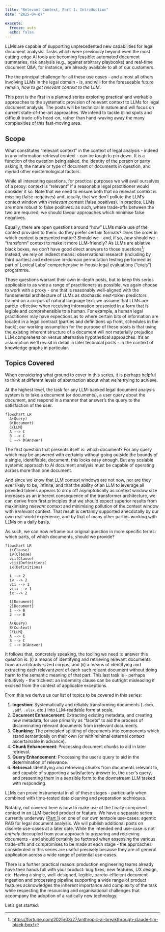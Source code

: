 ```yaml
---
title: "Relevant Context, Part 1: Introduction"
date: "2025-04-07"

execute:
  freeze: auto
  echo: false
---
```


LLMs are capable of supporting unprecedented new capabilities for legal document analysis. Tasks which were previously beyond even the most cutting-edge AI tools are becoming feasible: automated document summaries, risk analysis (e.g., against arbitrary playbooks) and real-time document Q&A, for instance, are already available to all of our customers.

The the principal challenge for all these use cases - and almost all others involving LLMs in the legal domain - is, and will for the foreseeable future remain, _how to get relevant context to the LLM_.

This post is the first in a planned series exploring practical and workable approaches to the systematic provision of relevant context to LLMs for legal document analysis. The posts will be technical in nature and will focus on current state-of-the-art approaches. We intend to tackle blind spots and difficult trade-offs head-on, rather than hand-waving away the many complexities of this fast-moving area.

## Scope

What constitutes "relevant context" in the context of legal analysis - indeed in any information retrieval context - can be tough to pin down. It is a function of the question being asked, the identity of the person or party asking it, the nature or type of document or documents in question, and myriad other epistemological factors.

While all interesting questions, for practical purposes we will avail ourselves of a proxy: context is "relevant" if a reasonable legal practitioner would consider it so. Note that we need to ensure both that no relevant context is missing (false negatives) and, ideally, that we don't pollute the LLM's context window with _irrelevant_ context (false positives). In practice, LLMs are more robust to false positives: as such, where trade-offs between the two are required, we should favour approaches which minimise false negatives.

Equally, there are open questions around "how" LLMs make use of the context provided to them: do they prefer certain formats? Does the order in which context is presented matter? Should we - and, if so, _how_ should we - "transform" context to make it more LLM-friendly? As LLMs are ablative black boxes, we don't have good direct answers to those questions[^1]; instead, we rely on indirect means: observational research (including by third parties) and extensive in-domain permutation testing performed as part of Lexical Labs' comprehensive in-house legal evaluations ("evals") programme.

Those questions warrant their own in-depth posts, but to keep this series applicable to as wide a range of practitioners as possible, we again choose to work with a proxy - one that is reasonably well-aligned with the fundamental architecture of LLMs as stochastic next-token predictors trained on a corpus of natural language text: we assume that LLMs are pareto-effective when receiving information presented in a form that is legible and comprehensible to a human. For example, a human legal practitioner may have expections as to where certain bits of information are located in a legal contract (parties and definitions up front, schedules in the back); our working assumption for the purpose of these posts is that using the existing inherent structure of a document will not materially prejudice LLM comprehension versus alternative hypothetical approaches. It's an assumption we'll revisit in detail in later technical posts - in the context of knowledge graphs in particular.

## Topics Covered

When considering what ground to cover in this series, it is perhaps helpful to think at different levels of abstraction about what we're trying to achieve.

At the highest level, the task for any LLM-backed legal document analysis system is to take a document (or documents), a user query about the document, and respond in a manner that answer's the query to the satisfaction of the user.

```mermaid
flowchart LR
  A(Query)
  B(Document)
  C{LLM}
  A --> C
  B --> C
  C --> D(Answer)
```

The first question that presents itself is: which document? For any query which may be answered with certainty without going outside the bounds of a single, identifiable, document, this looks easy enough. But any scalable systemic approach to AI document analysis must be capable of operating across more than one document.

And since we know that LLM context windows are not now, nor are they ever likely to be, infinite, and that the ability of an LLM to leverage all provided tokens appears to drop off asymptotically as context window size increases as an inherent consequence of the transformer architecture, we can derive from first principles that we should expect superior results from maximising _relevant_ context and minimising pollution of the context window with _irrelevant_ context. That result is certainly supported anecdotally by our own real-world experience, and by that of many other parties working with LLMs on a daily basis.

As such, we can now reframe our original question in more specific terms: which parts, of which documents, should we provide?

```mermaid
flowchart LR
  i(Clause)
  iv(Clause)
  vii(Clause)
  viii(Definitions)
  ix(Definitions)

  i --> 2
  iv --> 2
  vii --> 1
  viii --> 1
  ix --> 2

  1[Document]
  2[Document]
  1 --> B
  2 --> B

  A(Query)
  B(Context)
  C{LLM}
  A --> C
  B --> C
  C --> D(Answer)
```

It follows that, concretely speaking, the tooling we need to answer this question is: (i) a means of identifying and retrieving relevant documents from an arbitrarily-sized corpus, and (ii) a means of identifying and extracting each relevant _part_ of each such releant document without doing harm to the semantic meaning of that part. This last task is - perhaps intuitively - the trickiest: an indemnity clause can be outright misleading if excised from the context of applicable exceptions.

From this we derive us our list of topics to be covered in this series:

1. **Ingestion**: Systematically and reliably transforming documents (`.docx`, `.pdf`, `.xlsx`, etc.) into LLM-readable form at scale.
2. **Document Enhancement**: Extracting existing metadata, and creating new metadata, for use primarily as "facets" to aid the process of discriminating relevant documents from irrelevant documents.
3. **Chunking**: The principled splitting of documents into components which stand semantically on their own (or with minimal external context ascertainable in advance).
4. **Chunk Enhancement**: Processing document chunks to aid in later retrieval.
5. **Query Enhancement**: Processing the user's query to aid in the determination of relevance.
6. **Retrieval**: Identifying and retrieving chunks from documents relevant to, and capable of supporting a satisfactory answer to, the user's query, and presenting them in a sensible form to the downstream LLM tasked with responding.

::: {.callout-note}
LLMs can prove instrumental in all of these stages - particularly when combined with time-tested data cleaning and preparation techniques.
:::

Notably, not covered here is how to make use of the finally composed context in an LLM-backed product or feature. We have a separate series currently underway ([Part 1](../2025-04-02/index.qmd)) on one of our own tentpole use-cases: agentic RAG for legal document analysis. We will publish additional posts on discrete use-cases at a later date. While the intended end use-case is not _entirely_ decoupled from your approach to preparing and retrieving documents - and should certainly be factored when assessing the various trade-offs and compromises to be made at each stage - the approaches considerded in this series are useful precisely because they are of general application across a wide range of potential use-cases. 

There is a further practical reason: production engineering teams already have their hands full with your product: bug fixes, new features, UX design, etc. Having a single, well-designed, legible, pareto-efficient document ingestion and processing pipeline supporting a wide range of product features acknowledges the inherent importance and complexity of the task while respecting the resourcing and organisational challenges that accompany the adoption of a radically new technology.

Let's get started.

[^1]: <https://fortune.com/2025/03/27/anthropic-ai-breakthrough-claude-llm-black-box/>
